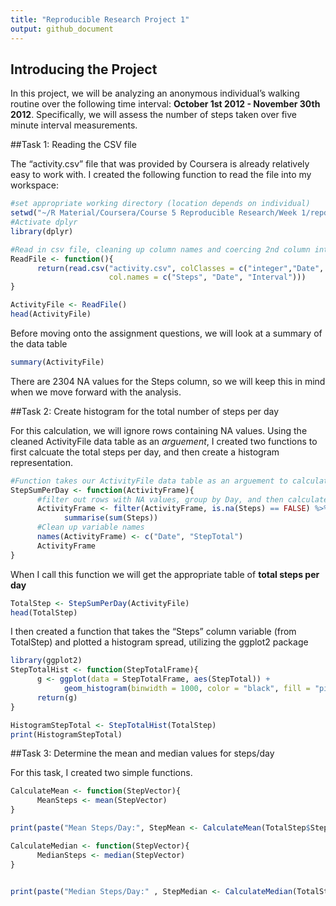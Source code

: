 ```yaml
---
title: "Reproducible Research Project 1"
output: github_document
---
```


## Introducing the Project
In this project, we will be analyzing an anonymous individual's walking routine over the following time interval: **October 1st 2012 - November 30th 2012**. Specifically, we will assess the number of steps taken over five minute interval measurements. 

##Task 1: Reading the CSV file

The "activity.csv" file that was provided by Coursera is already relatively easy to work with. I created the following function to read the file into my workspace:

```r
#set appropriate working directory (location depends on individual)
setwd("~/R Material/Coursera/Course 5 Reproducible Research/Week 1/repdata_data_activity")
#Activate dplyr
library(dplyr)

#Read in csv file, cleaning up column names and coercing 2nd column into a Date class
ReadFile <- function(){
      return(read.csv("activity.csv", colClasses = c("integer","Date", "integer"),
                      col.names = c("Steps", "Date", "Interval")))
}

ActivityFile <- ReadFile()
head(ActivityFile)
```

Before moving onto the assignment questions, we will look at a summary of the data table
```r
summary(ActivityFile)
```

There are 2304 NA values for the Steps column, so we will keep this in mind when we move forward with the analysis. 

##Task 2: Create histogram for the total number of steps per day

For this calculation, we will ignore rows containing NA values. Using the cleaned ActivityFile data table as an *arguement*, I created two functions to first calcuate the total steps per day, and then create a histogram representation. 
```r
#Function takes our ActivityFile data table as an arguement to calculate total steps/day
StepSumPerDay <- function(ActivityFrame){
      #filter out rows with NA values, group by Day, and then calculate sum per day
      ActivityFrame <- filter(ActivityFrame, is.na(Steps) == FALSE) %>% group_by(Date) %>%
            summarise(sum(Steps))
      #Clean up variable names
      names(ActivityFrame) <- c("Date", "StepTotal")
      ActivityFrame
}
```

When I call this function we will get the appropriate table of **total steps per day**

```r
TotalStep <- StepSumPerDay(ActivityFile)
head(TotalStep)
```

I then created a function that takes the "Steps" column variable (from TotalStep) and plotted a histogram spread, utilizing the ggplot2 package

```r
library(ggplot2)
StepTotalHist <- function(StepTotalFrame){
      g <- ggplot(data = StepTotalFrame, aes(StepTotal)) +
            geom_histogram(binwidth = 1000, color = "black", fill = "pink") + ggtitle("Total Steps Per Day") + ylim(0,10)
      return(g)
}

HistogramStepTotal <- StepTotalHist(TotalStep)
print(HistogramStepTotal)
```

##Task 3: Determine the mean and median values for steps/day

For this task, I created two simple functions.

```r
CalculateMean <- function(StepVector){
      MeanSteps <- mean(StepVector)
}

print(paste("Mean Steps/Day:", StepMean <- CalculateMean(TotalStep$StepTotal)))

CalculateMedian <- function(StepVector){
      MedianSteps <- median(StepVector)
}


print(paste("Median Steps/Day:" , StepMedian <- CalculateMedian(TotalStep$StepTotal)))
```


